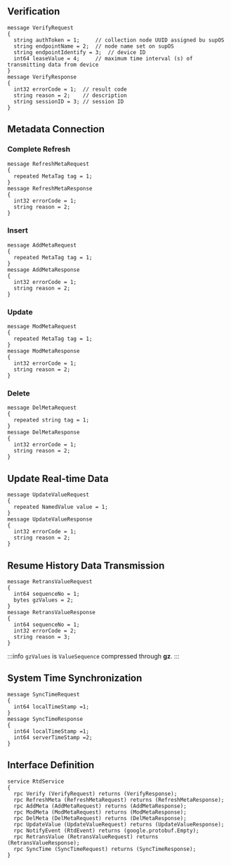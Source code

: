 ## Verification

```
message VerifyRequest
{
  string authToken = 1;		// collection node UUID assigned bu supOS
  string endpointName = 2;	// node name set on supOS
  string endpointIdentify = 3;	// device ID
  int64 leaseValue = 4;		// maximum time interval (s) of transmitting data from device
}
message VerifyResponse
{
  int32 errorCode = 1;	// result code
  string reason = 2;	// description
  string sessionID = 3;	// session ID
}
```
## Metadata Connection

### Complete Refresh
```
message RefreshMetaRequest
{
  repeated MetaTag tag = 1;
}
message RefreshMetaResponse
{
  int32 errorCode = 1;
  string reason = 2;
}
```
### Insert
```
message AddMetaRequest
{
  repeated MetaTag tag = 1;
}
message AddMetaResponse
{
  int32 errorCode = 1;
  string reason = 2;
}
```
### Update
```
message ModMetaRequest
{
  repeated MetaTag tag = 1;
}
message ModMetaResponse
{
  int32 errorCode = 1;
  string reason = 2;
}
```
### Delete
```
message DelMetaRequest
{
  repeated string tag = 1;
}
message DelMetaResponse
{
  int32 errorCode = 1;
  string reason = 2;
}
```
## Update Real-time Data
```
message UpdateValueRequest
{
  repeated NamedValue value = 1;
}
message UpdateValueResponse
{
  int32 errorCode = 1;
  string reason = 2;
}
```
## Resume History Data Transmission
```
message RetransValueRequest
{
  int64 sequenceNo = 1;
  bytes gzValues = 2;
}
message RetransValueResponse
{
  int64 sequenceNo = 1;
  int32 errorCode = 2;
  string reason = 3;   
}
```
:::info
`gzValues` is `ValueSequence` compressed through **gz**.
:::

## System Time Synchronization
```
message SyncTimeRequest
{
  int64 localTimeStamp =1;
}
message SyncTimeResponse
{
  int64 localTimeStamp =1;
  int64 serverTimeStamp =2;
}
```
## Interface Definition
```
service RtdService
{
  rpc Verify (VerifyRequest) returns (VerifyResponse);
  rpc RefreshMeta (RefreshMetaRequest) returns (RefreshMetaResponse);
  rpc AddMeta (AddMetaRequest) returns (AddMetaResponse);
  rpc ModMeta (ModMetaRequest) returns (ModMetaResponse);
  rpc DelMeta (DelMetaRequest) returns (DelMetaResponse);
  rpc UpdateValue (UpdateValueRequest) returns (UpdateValueResponse);
  rpc NotifyEvent (RtdEvent) returns (google.protobuf.Empty);
  rpc RetransValue (RetransValueRequest) returns (RetransValueResponse);
  rpc SyncTime (SyncTimeRequest) returns (SyncTimeResponse);
}
```